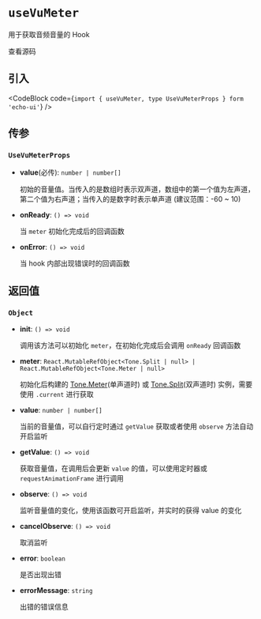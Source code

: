 
# `useVuMeter`

用于获取音频音量的 Hook

<Link
  href="https://github.com/codeacme17/echo-ui/blob/main/packages/hooks/useVuMeter.ts"
  target="_blank"
  size="sm"
  className="flex items-center"
>
  <Github className="w-4 h-4" />
  <span className="ml-2">查看源码</span>
</Link>

## 引入

<CodeBlock code={`import { useVuMeter, type UseVuMeterProps } form 'echo-ui'`} />

## 传参

### `UseVuMeterProps`

- **value**(必传): `number | number[]`

  初始的音量值。当传入的是数组时表示双声道，数组中的第一个值为左声道，第二个值为右声道；当传入的是数字时表示单声道 (建议范围：-60 ~ 10)

- **onReady**: `() => void`

  当 `meter` 初始化完成后的回调函数

- **onError**: `() => void`

  当 hook 内部出现错误时的回调函数

## 返回值

### `Object`

- **init**: `() => void`

  调用该方法可以初始化 `meter`，在初始化完成后会调用 `onReady` 回调函数

- **meter**: `React.MutableRefObject<Tone.Split | null> | React.MutableRefObject<Tone.Meter | null>`

  初始化后构建的 [Tone.Meter](https://tonejs.github.io/docs/14.7.77/Meter)(单声道时) 或 [Tone.Split](https://tonejs.github.io/docs/14.7.77/Split)(双声道时) 实例，需要使用 `.current` 进行获取

- **value**: `number | number[]`

  当前的音量值，可以自行定时通过 `getValue` 获取或者使用 `observe` 方法自动开启监听

- **getValue**: `() => void`

  获取音量值，在调用后会更新 `value` 的值，可以使用定时器或 `requestAnimationFrame` 进行调用

- **observe**: `() => void`

  监听音量值的变化，使用该函数可开启监听，并实时的获得 value 的变化

- **cancelObserve**: `() => void`

  取消监听

- **error**: `boolean`

  是否出现出错

- **errorMessage**: `string`

  出错的错误信息

